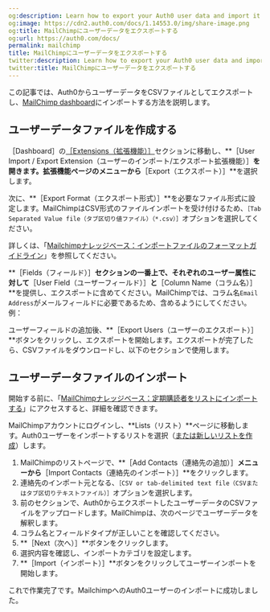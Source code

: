 ```yaml
---
og:description: Learn how to export your Auth0 user data and import it into MailChimp.
og:image: https://cdn2.auth0.com/docs/1.14553.0/img/share-image.png
og:title: MailChimpにユーザーデータをエクスポートする
og:url: https://auth0.com/docs/
permalink: mailchimp
title: MailChimpにユーザーデータをエクスポートする
twitter:description: Learn how to export your Auth0 user data and import it into MailChimp.
twitter:title: MailChimpにユーザーデータをエクスポートする
---
```


この記事では、Auth0からユーザーデータをCSVファイルとしてエクスポートし、[MailChimp dashboard](https://login.mailchimp.com/)にインポートする方法を説明します。

## ユーザーデータファイルを作成する

［Dashboard］の[［Extensions（拡張機能）］](%24%7Bmanage_url%7D/#/extensions)セクションに移動し、**［User Import / Export Extension（ユーザーのインポート/エクスポート拡張機能）］**を開きます。拡張機能ページのメニューから**［Export（エクスポート）］**を選択します。

次に、**［Export Format（エクスポート形式）］**を必要なファイル形式に設定します。MailChimpはCSV形式のファイルインポートを受け付けるため、`［Tab Separated Value file（タブ区切り値ファイル）（*.csv）］`オプションを選択してください。

詳しくは、「[Mailchimpナレッジベース：インポートファイルのフォーマットガイドライン](https://kb.mailchimp.com/lists/growth/format-guidelines-for-your-import-file)」を参照してください。

**［Fields（フィールド）］**セクションの一番上で、それぞれのユーザー属性に対して**［User Field（ユーザーフィールド）］**と**［Column Name（コラム名）］**を提供し、エクスポートに含めてください。MailChimpでは、コラム名`Email Address`がメールフィールドに必要であるため、含めるようにしてください。例：



ユーザーフィールドの追加後、**［Export Users（ユーザーのエクスポート）］**ボタンをクリックし、エクスポートを開始します。エクスポートが完了したら、CSVファイルをダウンロードし、以下のセクションで使用します。

## ユーザーデータファイルのインポート

開始する前に、「[MailChimpナレッジベース：定期購読者をリストにインポートする](https://kb.mailchimp.com/lists/growth/import-subscribers-to-a-list)」にアクセスすると、詳細を確認できます。

MailChimpアカウントにログインし、**Lists（リスト）**ページに移動します。Auth0ユーザーをインポートするリストを選択（[または新しいリストを作成](https://kb.mailchimp.com/lists/growth/create-a-new-list)）します。

1. MailChimpのリストページで、**［Add Contacts（連絡先の追加）］**メニューから**［Import Contacts（連絡先のインポート）］**をクリックします。
2. 連絡先のインポート元となる、`［CSV or tab-delimited text file（CSVまたはタブ区切りテキストファイル）］`オプションを選択します。
3. 前のセクションで、Auth0からエクスポートしたユーザーデータのCSVファイルをアップロードします。MailChimpは、次のページでユーザーデータを解釈します。
4. コラム名とフィールドタイプが正しいことを確認してください。
5. **［Next（次へ）］**ボタンをクリックします。
6. 選択内容を確認し、インポートカテゴリを設定します。
7. **［Import（インポート）］**ボタンをクリックしてユーザーインポートを開始します。

これで作業完了です。MailchimpへのAuth0ユーザーのインポートに成功しました。